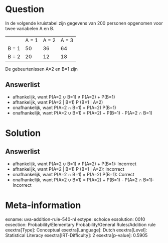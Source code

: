 Question
========

In de volgende kruistabel zijn gegevens van 200 personen opgenomen voor
twee variabelen A en B.

  ------- ------- ------- -------
          A = 1   A = 2   A = 3
  B = 1   50      36      64
  B = 2   20      12      18
  ------- ------- ------- -------

De gebeurtenissen A=2 en B=1 zijn

Answerlist
----------

* afhankelijk, want P(A=2 ∪ B=1) ≠ P(A=2) + P(B=1)
* afhankelijk, want P(A=2 | B=1)   P (B=1 | A=2)
* onafhankelijk, want P(A=2 ∩ B=1) = P(A=2)   P(B=1)
* onafhankelijk, want P(A=2 ∪ B=1) = P(A=2) + P(B=1) - P(A=2 ∩ B=1)

Solution
========

Answerlist
----------

* afhankelijk, want P(A=2 ∪ B=1) ≠ P(A=2) + P(B=1): Incorrect
* afhankelijk, want P(A=2 | B=1)   P (B=1 | A=2): Incorrect
* onafhankelijk, want P(A=2 ∩ B=1) = P(A=2)   P(B=1): Correct
* onafhankelijk, want P(A=2 ∪ B=1) = P(A=2) + P(B=1) - P(A=2 ∩ B=1): Incorrect

Meta-information
================
exname: uva-addition-rule-540-nl
extype: schoice
exsolution: 0010
exsection: Probability/Elementary Probability/General Rules/Addition rule
exextra[Type]: Conceptual
exextra[Language]: Dutch
exextra[Level]: Statistical Literacy
exextra[IRT-Difficulty]: 2
exextra[p-value]: 0.5905
